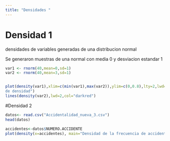 ```yaml
---
title: "Densidades "
---
```

# Densidad 1
densidades de variables generadas de una distribucion normal 

Se generaron muestras de una normal con media 0 y desviacion estandar 1 


```r
var1 <- rnorm(40,mean=0,sd=1)
var2 <- rnorm(40,mean=3,sd=1)


plot(density(var1),xlim=c(min(var1),max(var2)),ylim=c(0,0.8),lty=2,lwd=2,col="darkblue",main="Funciones 
de densidad")
lines(density(var2),lwd=2,col="darkred")
```


#Densidad 2


```r

datos<- read.csv("Accidentalidad_nueva_3.csv")
head(datos)


```

```r
accidentes<-datos$NUMERO.ACCIDENTE
plot(density(x=accidentes), main="Densidad de la frecuencia de accidentes en el ano 2016 en medellin", xlab="Accidentes", ylab="Densidad", lwd=4, col="blue")
```

